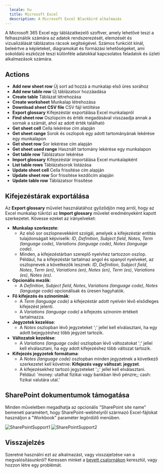 ```yaml
---
  locale: hu
  title: Microsoft Excel
  description: A Microsoft Excel Blackbird alkalmazás
---
```


<LinkCard title="Megtekintés GitHub-on" target="_blank" href="https://github.com/bb-io/MicrosoftExcel" icon="github" />

A Microsoft 365 Excel egy táblázatkezelő szoftver, amely lehetővé teszi a felhasználók számára az adatok rendszerezését, elemzését és vizualizálását táblázatos rácsok segítségével. Számos funkciót kínál, beleértve a képleteket, diagramokat és formázási lehetőségeket, ami sokoldalú eszközzé teszi különféle adatokkal kapcsolatos feladatok és üzleti alkalmazások számára.

## Actions

- **Add new sheet row**   Új sort ad hozzá a munkalap első üres sorához
- **Add new table row**   Új táblázatsor hozzáadása
- **Create table**    Táblázat létrehozása
- **Create worksheet**    Munkalap létrehozása
- **Download sheet CSV file**  CSV fájl letöltése
- **Export glossary**  Kifejezéstár exportálása Excel munkalapról
- **Find sheet row**  Oszlopcím és érték megadásával visszaadja annak a sornak a számát, ahol az adott érték található
- **Get sheet cell**  Cella lekérése cím alapján
- **Get sheet range**  Sorok és oszlopok egy adott tartományának lekérése egy munkalapon
- **Get sheet row**   Sor lekérése cím alapján
- **Get sheet used range**    Használt tartomány lekérése egy munkalapon
- **Get table row**   Táblázatsor lekérése
- **Import glossary**  Kifejezéstár importálása Excel munkalapként
- **List table rows**  Táblázatsorok listázása
- **Update sheet cell**   Cella frissítése cím alapján
- **Update sheet row**    Sor frissítése kezdőcím alapján
- **Update table row**    Táblázatsor frissítése

## Kifejezéstárak exportálása

Az **Export glossary** művelet használatához győződjön meg arról, hogy az Excel munkalap tükrözi az **Import glossary** művelet eredményeként kapott szerkezetet. Kövesse ezeket az irányelveket:

- **Munkalap szerkezete**:
   - Az első sor oszlopnevekként szolgál, amelyek a kifejezéstár entitás tulajdonságait képviselik: _ID_, _Definition_, _Subject field_, _Notes_, _Term (language code)_, _Variations (language code)_, _Notes (language code)_.
   - Minden, a kifejezéstárban szereplő nyelvhez tartozzon oszlop. Például, ha a kifejezéstár tartalmaz angol és spanyol nyelveket, az oszlopnevek a következők lesznek: _ID_, _Definition_, _Subject field_, _Notes_, _Term (en)_, _Variations (en)_, _Notes (en)_, _Term (es)_, _Variations (es)_, _Notes (es)_.
- **Opcionális mezők**:
    - A _Definition_, _Subject field_, _Notes_, _Variations (language code)_, _Notes (language code)_ opcionálisak és üresen hagyhatók.
- **Fő kifejezés és szinonimák**:
    - A _Term (language code)_ a kifejezéstár adott nyelvén lévő elsődleges kifejezést jelenti.
    - A _Variations (language code)_ a kifejezés szinonim értékeit tartalmazza.
- **Jegyzetek kezelése**:
    - A _Notes_ oszlopban lévő jegyzeteket ';' jellel kell elválasztani, ha egy adott bejegyzéshez több jegyzet tartozik.
- **Változatok kezelése**:
    - A _Variations (language code)_ oszlopban lévő változatokat ';' jellel kell elválasztani, ha egy adott kifejezéshez több változat tartozik.
- **Kifejezés jegyzetek formátuma**:
    - A _Notes (language code)_ oszlopban minden jegyzetnek a következő szerkezetet kell követnie: **Kifejezés vagy változat: jegyzet**.
    - A kifejezésekhez tartozó jegyzeteket ';;' jellel kell elválasztani. Például: 'money: utalhat fizikai vagy bankban lévő pénzre;; cash: fizikai valutára utal.'

## SharePoint dokumentumok támogatása
Minden műveletben megadhatja az opcionális "SharePoint site name" bemeneti paramétert, hogy SharePoint-webhelyről származó Excel-fájlokat használjon a "Workbook" paraméter legördülő menüben.

![SharePointSupport1](https://raw.githubusercontent.com/bb-io/MicrosoftExcel/main//image/README/SharePointSupport1.png) ![SharePointSupport2](https://raw.githubusercontent.com/bb-io/MicrosoftExcel/main//image/README/SharePointSupport2.png)

## Visszajelzés

Szeretné használni ezt az alkalmazást, vagy visszajelzése van a megvalósításunkról? Keressen minket a [bevett csatornákon](https://www.blackbird.io/) keresztül, vagy hozzon létre egy problémát.